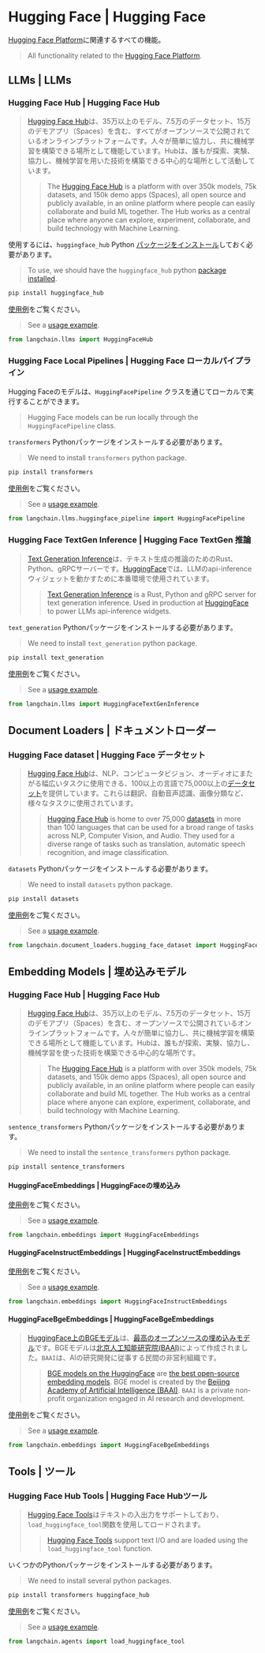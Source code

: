 # Hugging Face | Hugging Face

[Hugging Face Platform](https://huggingface.co/)に関連するすべての機能。

> All functionality related to the [Hugging Face Platform](https://huggingface.co/).

## LLMs | LLMs

### Hugging Face Hub | Hugging Face Hub

> [Hugging Face Hub](https://huggingface.co/docs/hub/index)は、35万以上のモデル、7.5万のデータセット、15万のデモアプリ（Spaces）を含む、すべてがオープンソースで公開されているオンラインプラットフォームです。人々が簡単に協力し、共に機械学習を構築できる場所として機能しています。Hubは、誰もが探索、実験、協力し、機械学習を用いた技術を構築できる中心的な場所として活動しています。
>
> > The [Hugging Face Hub](https://huggingface.co/docs/hub/index) is a platform
> > with over 350k models, 75k datasets, and 150k demo apps (Spaces), all open source
> > and publicly available, in an online platform where people can easily
> > collaborate and build ML together. The Hub works as a central place where anyone
> > can explore, experiment, collaborate, and build technology with Machine Learning.

使用するには、`huggingface_hub` Python [パッケージをインストール](https://huggingface.co/docs/huggingface_hub/installation)しておく必要があります。

> To use, we should have the `huggingface_hub` python [package installed](https://huggingface.co/docs/huggingface_hub/installation).

```bash
pip install huggingface_hub
```

[使用例](/docs/integrations/llms/huggingface_hub)をご覧ください。

> See a [usage example](/docs/integrations/llms/huggingface_hub).

```python
from langchain.llms import HuggingFaceHub
```

### Hugging Face Local Pipelines | Hugging Face ローカルパイプライン

Hugging Faceのモデルは、`HuggingFacePipeline` クラスを通じてローカルで実行することができます。

> Hugging Face models can be run locally through the `HuggingFacePipeline` class.

`transformers` Pythonパッケージをインストールする必要があります。

> We need to install `transformers` python package.

```bash
pip install transformers
```

[使用例](/docs/integrations/llms/huggingface_pipelines)をご覧ください。

> See a [usage example](/docs/integrations/llms/huggingface_pipelines).

```python
from langchain.llms.huggingface_pipeline import HuggingFacePipeline
```

### Hugging Face TextGen Inference | Hugging Face TextGen 推論

> [Text Generation Inference](https://github.com/huggingface/text-generation-inference)は、テキスト生成の推論のためのRust、Python、gRPCサーバーです。[HuggingFace](https://huggingface.co/)では、LLMのapi-inferenceウィジェットを動かすために本番環境で使用されています。
>
> > [Text Generation Inference](https://github.com/huggingface/text-generation-inference) is
> > a Rust, Python and gRPC server for text generation inference. Used in production at
> > [HuggingFace](https://huggingface.co/) to power LLMs api-inference widgets.

`text_generation` Pythonパッケージをインストールする必要があります。

> We need to install `text_generation` python package.

```bash
pip install text_generation
```

[使用例](/docs/integrations/llms/huggingface_textgen_inference)をご覧ください。

> See a [usage example](/docs/integrations/llms/huggingface_textgen_inference).

```python
from langchain.llms import HuggingFaceTextGenInference
```

## Document Loaders | ドキュメントローダー

### Hugging Face dataset | Hugging Face データセット

> [Hugging Face Hub](https://huggingface.co/docs/hub/index)は、NLP、コンピュータビジョン、オーディオにまたがる幅広いタスクに使用できる、100以上の言語で75,000以上の[データセット](https://huggingface.co/docs/hub/index#datasets)を提供しています。これらは翻訳、自動音声認識、画像分類など、様々なタスクに使用されています。
>
> > [Hugging Face Hub](https://huggingface.co/docs/hub/index) is home to over 75,000
> > [datasets](https://huggingface.co/docs/hub/index#datasets) in more than 100 languages
> > that can be used for a broad range of tasks across NLP, Computer Vision, and Audio.
> > They used for a diverse range of tasks such as translation, automatic speech
> > recognition, and image classification.

`datasets` Pythonパッケージをインストールする必要があります。

> We need to install `datasets` python package.

```bash
pip install datasets
```

[使用例](/docs/integrations/document_loaders/hugging_face_dataset)をご覧ください。

> See a [usage example](/docs/integrations/document_loaders/hugging_face_dataset).

```python
from langchain.document_loaders.hugging_face_dataset import HuggingFaceDatasetLoader
```

## Embedding Models | 埋め込みモデル

### Hugging Face Hub | Hugging Face Hub

> [Hugging Face Hub](https://huggingface.co/docs/hub/index)は、35万以上のモデル、7.5万のデータセット、15万のデモアプリ（Spaces）を含む、オープンソースで公開されているオンラインプラットフォームです。人々が簡単に協力し、共に機械学習を構築できる場所として機能しています。Hubは、誰もが探索、実験、協力し、機械学習を使った技術を構築できる中心的な場所です。
>
> > The [Hugging Face Hub](https://huggingface.co/docs/hub/index) is a platform
> > with over 350k models, 75k datasets, and 150k demo apps (Spaces), all open source
> > and publicly available, in an online platform where people can easily
> > collaborate and build ML together. The Hub works as a central place where anyone
> > can explore, experiment, collaborate, and build technology with Machine Learning.

`sentence_transformers` Pythonパッケージをインストールする必要があります。

> We need to install the `sentence_transformers` python package.

```bash
pip install sentence_transformers
```

#### HuggingFaceEmbeddings | HuggingFaceの埋め込み

[使用例](/docs/integrations/text_embedding/huggingfacehub)をご覧ください。

> See a [usage example](/docs/integrations/text_embedding/huggingfacehub).

```python
from langchain.embeddings import HuggingFaceEmbeddings
```

#### HuggingFaceInstructEmbeddings | HuggingFaceInstructEmbeddings

[使用例](/docs/integrations/text_embedding/instruct_embeddings)をご覧ください。

> See a [usage example](/docs/integrations/text_embedding/instruct_embeddings).

```python
from langchain.embeddings import HuggingFaceInstructEmbeddings
```

#### HuggingFaceBgeEmbeddings | HuggingFaceBgeEmbeddings

> [HuggingFace上のBGEモデル](https://huggingface.co/BAAI/bge-large-en)は、[最高のオープンソースの埋め込みモデル](https://huggingface.co/spaces/mteb/leaderboard)です。BGEモデルは[北京人工知能研究院(BAAI)](https://www.baai.ac.cn/english.html)によって作成されました。`BAAI`は、AIの研究開発に従事する民間の非営利組織です。
>
> > [BGE models on the HuggingFace](https://huggingface.co/BAAI/bge-large-en) are [the best open-source embedding models](https://huggingface.co/spaces/mteb/leaderboard).
> > BGE model is created by the [Beijing Academy of Artificial Intelligence (BAAI)](https://www.baai.ac.cn/english.html). `BAAI` is a private non-profit organization engaged in AI research and development.

[使用例](/docs/integrations/text_embedding/bge_huggingface)をご覧ください。

> See a [usage example](/docs/integrations/text_embedding/bge_huggingface).

```python
from langchain.embeddings import HuggingFaceBgeEmbeddings
```

## Tools | ツール

### Hugging Face Hub Tools | Hugging Face Hubツール

> [Hugging Face Tools](https://huggingface.co/docs/transformers/v4.29.0/en/custom_tools)はテキストの入出力をサポートしており、`load_huggingface_tool`関数を使用してロードされます。
>
> > [Hugging Face Tools](https://huggingface.co/docs/transformers/v4.29.0/en/custom_tools)
> > support text I/O and are loaded using the `load_huggingface_tool` function.

いくつかのPythonパッケージをインストールする必要があります。

> We need to install several python packages.

```bash
pip install transformers huggingface_hub
```

[使用例](/docs/integrations/tools/huggingface_tools)をご覧ください。

> See a [usage example](/docs/integrations/tools/huggingface_tools).

```python
from langchain.agents import load_huggingface_tool
```
